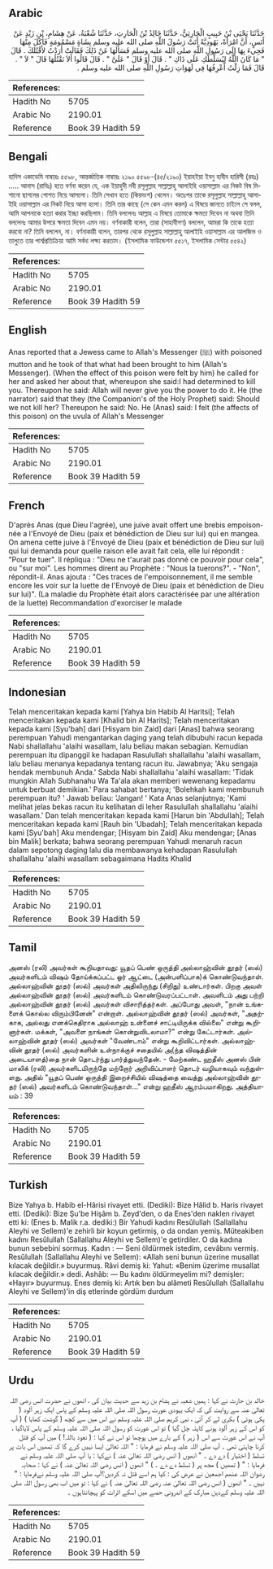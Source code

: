 ## Arabic


<div dir="rtl" lang="ar" style={{fontSize:'larger',backgroundColor:'#f8f9fa',padding:20}}>
حَدَّثَنَا يَحْيَى بْنُ حَبِيبٍ الْحَارِثِيُّ، حَدَّثَنَا خَالِدُ بْنُ الْحَارِثِ، حَدَّثَنَا شُعْبَةُ، عَنْ هِشَامِ، بْنِ زَيْدٍ عَنْ أَنَسٍ، أَنَّ امْرَأَةً، يَهُودِيَّةً أَتَتْ رَسُولَ اللَّهِ صلى الله عليه وسلم بِشَاةٍ مَسْمُومَةٍ فَأَكَلَ مِنْهَا فَجِيءَ بِهَا إِلَى رَسُولِ اللَّهِ صلى الله عليه وسلم فَسَأَلَهَا عَنْ ذَلِكَ فَقَالَتْ أَرَدْتُ لأَقْتُلَكَ ‏.‏ قَالَ ‏"‏ مَا كَانَ اللَّهُ لِيُسَلِّطَكِ عَلَى ذَاكِ ‏"‏ ‏.‏ قَالَ أَوْ قَالَ ‏"‏ عَلَىَّ ‏"‏ ‏.‏ قَالَ قَالُوا أَلاَ نَقْتُلُهَا قَالَ ‏"‏ لاَ ‏"‏ ‏.‏ قَالَ فَمَا زِلْتُ أَعْرِفُهَا فِي لَهَوَاتِ رَسُولِ اللَّهِ صلى الله عليه وسلم ‏.‏
</div>
<div style={{backgroundColor:'#f8f9fa',padding:20, marginBottom: 10}}><table> <thead> <tr> <th>References:</th> <th></th> </tr> </thead> <tbody><tr><td>Hadith No</td><td>5705</td></tr><tr><td>Arabic No</td><td>2190.01</td></tr><tr><td>Reference</td><td>Book 39 Hadith 59</td></tr></tbody></table></div>

## Bengali


<div dir="ltr" lang="bn" style={{fontSize:'larger',backgroundColor:'#f8f9fa',padding:20}}>
হাদিস একাডেমি নাম্বারঃ ৫৫৯৮, আন্তর্জাতিক নাম্বারঃ ২১৯০ ৫৫৯৮-(৪৫/২১৯০) ইয়াহইয়া ইবনু হাবীব হারিসী (রহঃ) ..... আনাস (রাযিঃ) হতে বর্ণনা করেন যে, এক ইয়াহুদী নবী রসূলুল্লাহ সাল্লাল্লাহু আলাইহি ওয়াসাল্লাম এর নিকট বিষ মিশানো ছাগলের গোশত নিয়ে আসলো। তিনি সেখান হতে (কিয়দংশ) খেলেন। অতঃপর তাকে রসূলুল্লাহ সাল্লাল্লাহু আলাইহি ওয়াসাল্লাম এর নিকট নিয়ে আসা হলো। তিনি তার কাছে (সে কেন এমন করল) এ বিষয়ে জানতে চাইলে সে বলল, আমি আপনাকে হত্যা করার ইচ্ছা করছিলাম। তিনি বললেনঃ আল্লাহ এ বিষয়ে তোমাকে ক্ষমতা দিবেন না অথবা তিনি বললেনঃ আমার উপরে ক্ষমতা দিবেন এমন নয়। বর্ণনাকারী বলেন, তারা (সাহাবীগণ) বললেন, আমরা কি তাকে হত্যা করবো না? তিনি বললেন, না। বর্ণনাকারী বলেন, তারপর থেকে রসূলুল্লাহ সাল্লাল্লাহু আলাইহি ওয়াসাল্লাম এর আলজিভ ও তালুতে তার পার্শ্বপ্রতিক্রিয়া আমি সর্বদা লক্ষ্য করতাম। (ইসলামিক ফাউন্ডেশন ৫৫১৭, ইসলামিক সেন্টার ৫৫৪২)
</div>
<div style={{backgroundColor:'#f8f9fa',padding:20, marginBottom: 10}}><table> <thead> <tr> <th>References:</th> <th></th> </tr> </thead> <tbody><tr><td>Hadith No</td><td>5705</td></tr><tr><td>Arabic No</td><td>2190.01</td></tr><tr><td>Reference</td><td>Book 39 Hadith 59</td></tr></tbody></table></div>

## English


<div dir="ltr" lang="en" style={{fontSize:'larger',backgroundColor:'#f8f9fa',padding:20}}>
Anas reported that a Jewess came to Allah's Messenger (ﷺ) with poisoned mutton and he took of that what had been brought to him (Allah's Messenger). (When the effect of this poison were felt by him) he called for her and asked her about that, whereupon she said:I had determined to kill you. Thereupon he said: Allah will never give you the power to do it. He (the narrator) said that they (the Companion's of the Holy Prophet) said: Should we not kill her? Thereupon he said: No. He (Anas) said: I felt (the affects of this poison) on the uvula of Allah's Messenger
</div>
<div style={{backgroundColor:'#f8f9fa',padding:20, marginBottom: 10}}><table> <thead> <tr> <th>References:</th> <th></th> </tr> </thead> <tbody><tr><td>Hadith No</td><td>5705</td></tr><tr><td>Arabic No</td><td>2190.01</td></tr><tr><td>Reference</td><td>Book 39 Hadith 59</td></tr></tbody></table></div>

## French


<div dir="ltr" lang="fr" style={{fontSize:'larger',backgroundColor:'#f8f9fa',padding:20}}>
D'après Anas (que Dieu l'agrée), une juive avait offert une brebis empoisonnée a l'Envoyé de Dieu (paix et bénédiction de Dieu sur lui) qui en mangea. On amena cette juive à l'Envoyé de Dieu (paix et bénédiction de Dieu sur lui) qui lui demanda pour quelle raison elle avait fait cela, elle lui répondit : "Pour te tuer". Il répliqua : "Dieu ne t'aurait pas donné ce pouvoir pour cela", ou "sur moi". Les hommes dirent au Prophète : "Nous la tuerons?". - "Non", répondit-il. Anas ajouta : "Ces traces de l'empoisonnement, il me semble encore les voir sur la luette de l'Envoyé de Dieu (paix et bénédiction de Dieu sur lui)". (La maladie du Prophète était alors caractérisée par une altération de la luette) Recommandation d'exorciser le malade
</div>
<div style={{backgroundColor:'#f8f9fa',padding:20, marginBottom: 10}}><table> <thead> <tr> <th>References:</th> <th></th> </tr> </thead> <tbody><tr><td>Hadith No</td><td>5705</td></tr><tr><td>Arabic No</td><td>2190.01</td></tr><tr><td>Reference</td><td>Book 39 Hadith 59</td></tr></tbody></table></div>

## Indonesian


<div dir="ltr" lang="id" style={{fontSize:'larger',backgroundColor:'#f8f9fa',padding:20}}>
Telah menceritakan kepada kami [Yahya bin Habib Al Haritsi]; Telah menceritakan kepada kami [Khalid bin Al Harits]; Telah menceritakan kepada kami [Syu'bah] dari [Hisyam bin Zaid] dari [Anas] bahwa seorang perempuan Yahudi mengantarkan daging yang telah dibubuhi racun kepada Nabi shallallahu 'alaihi wasallam, lalu beliau makan sebagian. Kemudian perempuan itu dipanggil ke hadapan Rasulullah shallallahu 'alaihi wasallam, lalu beliau menanya kepadanya tentang racun itu. Jawabnya; 'Aku sengaja hendak membunuh Anda.' Sabda Nabi shallallahu 'alaihi wasallam: 'Tidak mungkin Allah Subhanahu Wa Ta'ala akan memberi wewenang kepadamu untuk berbuat demikian.' Para sahabat bertanya; 'Bolehkah kami membunuh perempuan itu? ' Jawab beliau: 'Jangan! ' Kata Anas selanjutnya; 'Kami melihat jelas bekas racun itu kelihatan di leher Rasulullah shallallahu 'alaihi wasallam.' Dan telah menceritakan kepada kami [Harun bin 'Abdullah]; Telah menceritakan kepada kami [Rauh bin 'Ubadah]; Telah menceritakan kepada kami [Syu'bah] Aku mendengar; [Hisyam bin Zaid] Aku mendengar; [Anas bin Malik] berkata; bahwa seorang perempuan Yahudi menaruh racun dalam sepotong daging lalu dia membawanya kehadapan Rasulullah shallallahu 'alaihi wasallam sebagaimana Hadits Khalid
</div>
<div style={{backgroundColor:'#f8f9fa',padding:20, marginBottom: 10}}><table> <thead> <tr> <th>References:</th> <th></th> </tr> </thead> <tbody><tr><td>Hadith No</td><td>5705</td></tr><tr><td>Arabic No</td><td>2190.01</td></tr><tr><td>Reference</td><td>Book 39 Hadith 59</td></tr></tbody></table></div>

## Tamil


<div dir="ltr" lang="ta" style={{fontSize:'larger',backgroundColor:'#f8f9fa',padding:20}}>
அனஸ் (ரலி) அவர்கள் கூறியதாவது: யூதப் பெண் ஒருத்தி அல்லாஹ்வின் தூதர் (ஸல்) அவர்களிடம் விஷம் தோய்க்கப்பட்ட ஓர் ஆட்டை (அன்பளிப்பாக)க் கொண்டுவந்தாள். அல்லாஹ்வின் தூதர் (ஸல்) அவர்கள் அதிலிருந்து (சிறிது) உண்டார்கள். பிறகு அவள் அல்லாஹ்வின் தூதர் (ஸல்) அவர்களிடம் கொண்டுவரப்பட்டாள். அவளிடம் அது பற்றி அல்லாஹ்வின் தூதர் (ஸல்) அவர்கள் விசாரித்தர்கள். அப்போது அவள், "நான் உங்களைக் கொல்ல விரும்பினேன்" என்றாள். அல்லாஹ்வின் தூதர் (ஸல்) அவர்கள், "அதற்காக, அல்லது எனக்கெதிராக அல்லாஹ் உன்னைச் சாட்டியிருக்க வில்லை" என்று கூறினார்கள். மக்கள், "அவளை நாங்கள் கொன்றுவிடலாமா?" என்று கேட்டார்கள். அல்லாஹ்வின் தூதர் (ஸல்) அவர்கள் "வேண்டாம்" என்று கூறிவிட்டார்கள். அல்லாஹ்வின் தூதர் (ஸல்) அவர்களின் உள்நாக்குச் சதையில் அ(ந்த விஷத்தின் அடையாளத்)தை நான் தொடர்ந்து பார்த்துவந்தேன். - மேற்கண்ட ஹதீஸ் அனஸ் பின் மாலிக் (ரலி) அவர்களிடமிருந்தே மற்றோர் அறிவிப்பாளர் தொடர் வழியாகவும் வந்துள்ளது. அதில் "யூதப் பெண் ஒருத்தி இறைச்சியில் விஷத்தை வைத்து அல்லாஹ்வின் தூதர் (ஸல்) அவர்களிடம் கொண்டுவந்தாள்..." என்று ஹதீஸ் ஆரம்பமாகிறது. அத்தியாயம் : 39
</div>
<div style={{backgroundColor:'#f8f9fa',padding:20, marginBottom: 10}}><table> <thead> <tr> <th>References:</th> <th></th> </tr> </thead> <tbody><tr><td>Hadith No</td><td>5705</td></tr><tr><td>Arabic No</td><td>2190.01</td></tr><tr><td>Reference</td><td>Book 39 Hadith 59</td></tr></tbody></table></div>

## Turkish


<div dir="ltr" lang="tr" style={{fontSize:'larger',backgroundColor:'#f8f9fa',padding:20}}>
Bize Yahya b. Habib el-Hârisi rivayet etti. (Dediki): Bize Hâlid b. Haris rivayet etti. (Dediki): Bize Şu'be Hişâm b. Zeyd'den, o da Enes'den naklen rivayet etti ki: (Enes b. Malik r.a. dediki:) Bir Yahudi kadını Resûlullah (Sallallahu Aleyhi ve Sellem)'e zehirli bir koyun getirmiş, o da ondan yemiş. Müteakiben kadını Resûlullah (Sallallahu Aleyhi ve Sellem)'e getirdiler. O da kadına bunun sebebini sormuş. Kadın : — Seni öldürmek istedim, cevâbını vermiş. Resûlullah (Sallallahu Aleyhi ve Sellem): «Allah seni bunun üzerine musallat kılacak değildir.» buyurmuş. Râvi demiş ki: Yahut: «Benim üzerime musallat kılacak değildir.» dedi. Ashâb: — Bu kadını öldürmeyelim mi? demişler: «Hayır» buyurmuş. Enes demiş ki: Artık ben bu alâmeti Resûlullah (Sallallahu Aleyhi ve Sellem)'in diş etlerinde gördüm durdum
</div>
<div style={{backgroundColor:'#f8f9fa',padding:20, marginBottom: 10}}><table> <thead> <tr> <th>References:</th> <th></th> </tr> </thead> <tbody><tr><td>Hadith No</td><td>5705</td></tr><tr><td>Arabic No</td><td>2190.01</td></tr><tr><td>Reference</td><td>Book 39 Hadith 59</td></tr></tbody></table></div>

## Urdu


<div dir="rtl" lang="ur" style={{fontSize:'larger',backgroundColor:'#f8f9fa',padding:20}}>
خالد بن حارث نے کہا : ہمیں شعبہ نے ہشام بن زید سے حدیث بیان کی ، انھوں نے حضرت انس رضی اللہ تعالیٰ عنہ سے روایت کی کہ ایک یہودی عورت رسول اللہ صلی اللہ علیہ وسلم کے پاس ایک زہر آلود ( پکی ہوئی ) بکری لے کر آئی ، نبی کریم صلی اللہ علیہ وسلم نے اس میں سے کچھ ( گوشت کھایا ) ( آپ کو اس کے زہر آلود ہونے کاپتہ چل گیا ) تو اس عورت کو رسول اللہ صلی اللہ علیہ وسلم کے پاس لایاگیا ، آپ نے اس عورت سے اس ( زہر ) کے بارے میں پوچھا تو اس نے کہا : ( نعوذ باللہ! ) میں آپ کو قتل کرنا چاہتی تھی ۔ آپ صلی اللہ علیہ وسلم نے فرمایا : " اللہ تعالیٰ ایسا نہیں کرے گا کہ تمھیں اس بات پر تسلط ( اختیار ) دے دے ۔ " انھوں ( انس رضی اللہ تعالیٰ عنہ ) نےکہا : یا آپ صلی اللہ علیہ وسلم نے فرمایا : " ( تمھیں ) مجھ پر ( تسلط دے دے ۔ ) " انھوں ( انس رضی اللہ تعالیٰ عنہ ) نے کہا : صحابہ رضوان اللہ عنھم اجمعین نے عرض کی : کیا ہم اسے قتل نہ کردیں؟آپ صلی اللہ علیہ وسلم نےفرمایا : " نہیں ۔ " انھوں ( انس رضی اللہ تعالیٰ عنہ رضی اللہ تعالیٰ عنہ ) نے کہا : تو میں اب بھی رسول اللہ صلی اللہ علیہ وسلم کےدہن مبارک کے اندرونی حصے میں اسکے اثرات کو پہچانتاہوں ۔
</div>
<div style={{backgroundColor:'#f8f9fa',padding:20, marginBottom: 10}}><table> <thead> <tr> <th>References:</th> <th></th> </tr> </thead> <tbody><tr><td>Hadith No</td><td>5705</td></tr><tr><td>Arabic No</td><td>2190.01</td></tr><tr><td>Reference</td><td>Book 39 Hadith 59</td></tr></tbody></table></div>